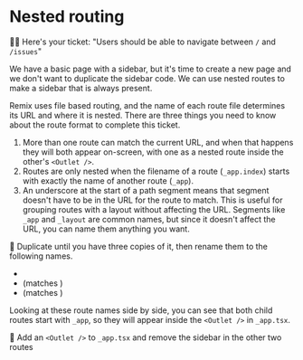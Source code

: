 # Nested routing

👨‍💼 Here's your ticket: "Users should be able to navigate between `/` and `/issues`"

We have a basic page with a sidebar, but it's time to create a new page and we don't want to duplicate the sidebar code. We can use nested routes to make a sidebar that is always present.

Remix uses file based routing, and the name of each route file determines its URL and where it is nested. There are three things you need to know about the route format to complete this ticket.

1. More than one route can match the current URL, and when that happens they will both appear on-screen, with one as a nested route inside the other's `<Outlet />`.
2. Routes are only nested when the filename of a route (`_app.index`) starts with exactly the name of another route (`_app`).
3. An underscore at the start of a path segment means that segment doesn't have to be in the URL for the route to match. This is useful for grouping routes with a layout without affecting the URL. Segments like `_app` and `_layout` are common names, but since it doesn't affect the URL, you can name them anything you want.

🐨 Duplicate <InlineFile file="app/routes/index.tsx" /> until you have three copies of it, then rename them to the following names.

- <InlineFile file="app/routes/_app.tsx" />
- <InlineFile file="app/routes/_app.index.tsx" /> (matches <LinkToApp to="/" />)
- <InlineFile file="app/routes/_app.issues.tsx" /> (matches <LinkToApp to="/issues" />
  )

Looking at these route names side by side, you can see that both child routes start with `_app`, so they will appear inside the `<Outlet />` in `_app.tsx`.

🐨 Add an `<Outlet />` to `_app.tsx` and remove the sidebar in the other two routes
